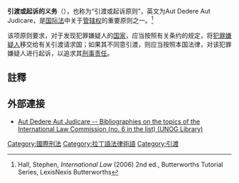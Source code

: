 {{legal}}
'''引渡或起诉的义务'''（{{lang-la|aut dedere aut judicare}}），也称为“引渡或起诉原则”，英文为Aut Dedere Aut Judicare，是[[国际法|国际法]]中关于[[管辖权|管辖权]]的重要原则之一。<ref>Hall, Stephen, ''International Law'' (2006) 2nd ed., Butterworths Tutorial Series, LexisNexis Butterworths</ref>

该项原则要求，对于发现犯罪嫌疑人的[[国家|国家]]，应当按照有关条约的规定，将[[犯罪嫌疑人|犯罪嫌疑人]]移交给有关引渡请求国；如果其不同意引渡，则应当按照本国法律，对该犯罪嫌疑人进行起诉，以追求其[[刑事责任|刑事责任]]。

==註釋==
{{reflist}}

== 外部連接 ==
* [http://libraryresources.unog.ch/legal/ILC Aut Dedere Aut Judicare -- Bibliographies on the topics of the International Law Commission (no. 6 in the list) (UNOG Library)] {{Wayback|url=http://libraryresources.unog.ch/legal/ILC |date=20160308014409 }}

{{法律小作品}}

[[Category:國際刑法|Category:國際刑法]]
[[Category:拉丁語法律術語|Category:拉丁語法律術語]]
[[Category:引渡|Category:引渡]]